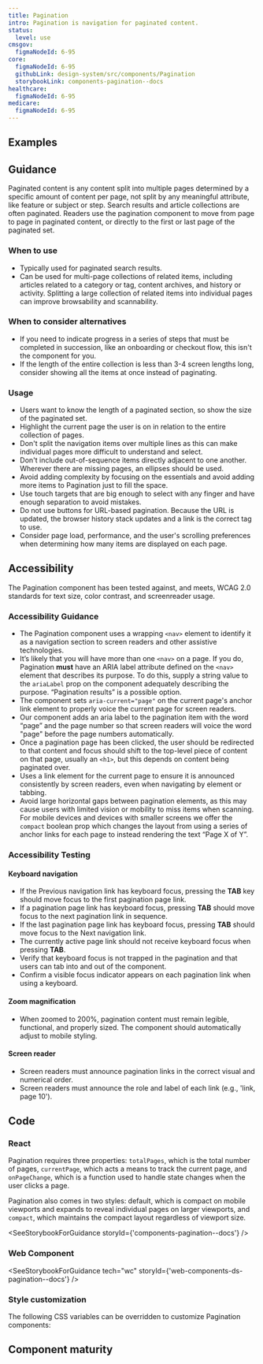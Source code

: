 ```yaml
---
title: Pagination
intro: Pagination is navigation for paginated content.
status:
  level: use
cmsgov:
  figmaNodeId: 6-95
core:
  figmaNodeId: 6-95
  githubLink: design-system/src/components/Pagination
  storybookLink: components-pagination--docs
healthcare:
  figmaNodeId: 6-95
medicare:
  figmaNodeId: 6-95
---
```


## Examples

<StorybookExample componentName="pagination" storyId="components-pagination--default" />

## Guidance

Paginated content is any content split into multiple pages determined by a specific amount of content per page, not split by any meaningful attribute, like feature or subject or step. Search results and article collections are often paginated. Readers use the pagination component to move from page to page in paginated content, or directly to the first or last page of the paginated set.

### When to use

- Typically used for paginated search results.
- Can be used for multi-page collections of related items, including articles related to a category or tag, content archives, and history or activity. Splitting a large collection of related items into individual pages can improve browsability and scannability.

### When to consider alternatives

- If you need to indicate progress in a series of steps that must be completed in succession, like an onboarding or checkout flow, this isn't the component for you.
- If the length of the entire collection is less than 3-4 screen lengths long, consider showing all the items at once instead of paginating.

### Usage

- Users want to know the length of a paginated section, so show the size of the paginated set.
- Highlight the current page the user is on in relation to the entire collection of pages.
- Don't split the navigation items over multiple lines as this can make individual pages more difficult to understand and select.
- Don't include out-of-sequence items directly adjacent to one another. Wherever there are missing pages, an ellipses should be used.
- Avoid adding complexity by focusing on the essentials and avoid adding more items to Pagination just to fill the space.
- Use touch targets that are big enough to select with any finger and have enough separation to avoid mistakes.
- Do not use buttons for URL-based pagination. Because the URL is updated, the browser history stack updates and a link is the correct tag to use.
- Consider page load, performance, and the user's scrolling preferences when determining how many items are displayed on each page.

## Accessibility

The Pagination component has been tested against, and meets, WCAG 2.0 standards for text size, color contrast, and screenreader usage.

### Accessibility Guidance

- The Pagination component uses a wrapping `<nav>` element to identify it as a navigation section to screen readers and other assistive technologies.
- Itʼs likely that you will have more than one `<nav>` on a page. If you do, Pagination **must** have an ARIA label attribute defined on the `<nav>` element that describes its purpose. To do this, supply a string value to the `ariaLabel` prop on the component adequately describing the purpose. “Pagination resultsˮ is a possible option.
- The component sets `aria-current="page"` on the current page's anchor link element to properly voice the current page for screen readers.
- Our component adds an aria label to the pagination item with the word “pageˮ and the page number so that screen readers will voice the word "page" before the page numbers automatically.
- Once a pagination page has been clicked, the user should be redirected to that content and focus should shift to the top-level piece of content on that page, usually an `<h1>`, but this depends on content being paginated over.
- Uses a link element for the current page to ensure it is announced consistently by screen readers, even when navigating by element or tabbing.
- Avoid large horizontal gaps between pagination elements, as this may cause users with limited vision or mobility to miss items when scanning. For mobile devices and devices with smaller screens we offer the `compact` boolean prop which changes the layout from using a series of anchor links for each page to instead rendering the text “Page X of Yˮ.

### Accessibility Testing

#### Keyboard navigation

- If the Previous navigation link has keyboard focus, pressing the **TAB** key should move focus to the first pagination page link.
- If a pagination page link has keyboard focus, pressing **TAB** should move focus to the next pagination link in sequence.
- If the last pagination page link has keyboard focus, pressing **TAB** should move focus to the Next navigation link.
- The currently active page link should not receive keyboard focus when pressing **TAB**.
- Verify that keyboard focus is not trapped in the pagination and that users can tab into and out of the component.
- Confirm a visible focus indicator appears on each pagination link when using a keyboard.

#### Zoom magnification

- When zoomed to 200%, pagination content must remain legible, functional, and properly sized. The component should automatically adjust to mobile styling.

#### Screen reader

- Screen readers must announce pagination links in the correct visual and numerical order.
- Screen readers must announce the role and label of each link (e.g., 'link, page 10').

## Code

### React

Pagination requires three properties: `totalPages`, which is the total number of pages, `currentPage`, which acts a means to track the current page, and `onPageChange`, which is a function used to handle state changes when the user clicks a page.

Pagination also comes in two styles: default, which is compact on mobile viewports and expands to reveal individual pages on larger viewports, and `compact`, which maintains the compact layout regardless of viewport size.

<SeeStorybookForGuidance storyId={'components-pagination--docs'} />

### Web Component

<SeeStorybookForGuidance tech="wc" storyId={'web-components-ds-pagination--docs'} />

### Style customization

The following CSS variables can be overridden to customize Pagination components:

<ComponentThemeOptions componentname="pagination" />

## Component maturity

<MaturityChecklist
  a11yStandards={true}
  color={true}
  forcedColors={false}
  screenReaders={false}
  keyboardNavigable={true}
  storybook={true}
  responsive={true}
  spanish={true}
  completeUiKit={false}
  responsiveUiKit={false}
  tokensInCode={true}
  tokensInSketch={true}
/>
